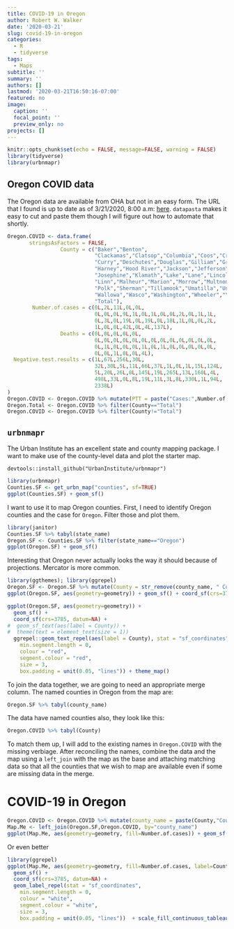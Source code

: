 ```yaml
---
title: COVID-19 in Oregon
author: Robert W. Walker
date: '2020-03-21'
slug: covid-19-in-oregon
categories:
  - R
  - tidyverse
tags:
  - Maps
subtitle: ''
summary: ''
authors: []
lastmod: '2020-03-21T16:50:16-07:00'
featured: no
image:
  caption: ''
  focal_point: ''
  preview_only: no
projects: []
---
```


```r
knitr::opts_chunk$set(echo = FALSE, message=FALSE, warning = FALSE)
library(tidyverse)
library(urbnmapr)
```

## Oregon COVID data

The Oregon data are available from OHA but not in an easy form.  The URL that I found is up to date as of 3/21/2020, 8:00 a.m: [here](https://govstatus.egov.com/OR-OHA-COVID-19).  `datapasta` makes it easy to cut and paste them though I will figure out how to automate that shortly.

```r
Oregon.COVID <- data.frame(
       stringsAsFactors = FALSE,
                 County = c("Baker","Benton",
                            "Clackamas","Clatsop","Columbia","Coos","Crook",
                            "Curry","Deschutes","Douglas","Gilliam","Grant",
                            "Harney","Hood River","Jackson","Jefferson",
                            "Josephine","Klamath","Lake","Lane","Lincoln",
                            "Linn","Malheur","Marion","Morrow","Multnomah",
                            "Polk","Sherman","Tillamook","Umatilla","Union",
                            "Wallowa","Wasco","Washington","Wheeler","Yamhill",
                            "Total"),
        Number.of.cases = c(0L,2L,11L,0L,0L,
                            0L,0L,0L,9L,1L,0L,1L,0L,0L,2L,0L,1L,1L,
                            0L,3L,0L,19L,0L,19L,0L,18L,1L,0L,0L,2L,
                            1L,0L,0L,42L,0L,4L,137L),
                 Deaths = c(0L,0L,0L,0L,0L,
                            0L,0L,0L,0L,0L,0L,0L,0L,0L,0L,0L,0L,0L,
                            0L,1L,0L,0L,0L,1L,0L,1L,0L,0L,0L,0L,0L,
                            0L,0L,1L,0L,0L,4L),
  Negative.test.results = c(1L,67L,256L,30L,
                            32L,30L,5L,11L,66L,37L,1L,0L,1L,15L,124L,
                            5L,20L,26L,0L,145L,19L,265L,13L,160L,4L,
                            498L,33L,0L,8L,19L,11L,3L,8L,330L,1L,94L,
                            2338L)
)
Oregon.COVID <- Oregon.COVID %>% mutate(PTT = paste("Cases:",Number.of.cases,"<br> Deaths:",Deaths,"<br>Negative Tests:",Negative.test.results, sep=""))
Oregon.Total <- Oregon.COVID %>% filter(County=="Total")
Oregon.COVID <- Oregon.COVID %>% filter(County!="Total")
```

## `urbnmapr`

The Urban Institute has an excellent state and county mapping package.  I want to make use of the county-level data and plot the starter map.

```
devtools::install_github("UrbanInstitute/urbnmapr")
```

```r
library(urbnmapr)
Counties.SF <- get_urbn_map("counties", sf=TRUE)
ggplot(Counties.SF) + geom_sf()
```


I want to use it to map Oregon counties.  First, I need to identify Oregon counties and the case for `Oregon`.  Filter those and plot them.

```r
library(janitor)
Counties.SF %>% tabyl(state_name)
Oregon.SF <- Counties.SF %>% filter(state_name=="Oregon")
ggplot(Oregon.SF) + geom_sf()
```

Interesting that Oregon never actually looks the way it should because of projections.  Mercator is more common.

```r
library(ggthemes); library(ggrepel)
Oregon.SF <- Oregon.SF %>% mutate(County = str_remove(county_name, " County"))
ggplot(Oregon.SF, aes(geometry=geometry)) + geom_sf() + coord_sf(crs=3785, datum=NA) + geom_sf_text(aes(label = County)) + theme(text = element_text(size = 1))
```

```r
ggplot(Oregon.SF, aes(geometry=geometry)) + 
  geom_sf() + 
  coord_sf(crs=3785, datum=NA) + 
#  geom_sf_text(aes(label = County)) + 
#  theme(text = element_text(size = 1))
  ggrepel::geom_text_repel(aes(label = County), stat = "sf_coordinates",
    min.segment.length = 0,
    colour = "red",
    segment.colour = "red",
    size = 3,
    box.padding = unit(0.05, "lines")) + theme_map()
```


To join the data together, we are going to need an appropriate merge column.  The named counties in Oregon from the map are:

```r
Oregon.SF %>% tabyl(county_name)
```

The data have named counties also, they look like this:

```r
Oregon.COVID %>% tabyl(County)
```

To match them up, I will add to the existing names in `Oregon.COVID` with the missing verbiage.  After reconciling the names, combine the data and the map using a `left_join` with the map as the base and attaching matching data so that all the counties that we wish to map are available even if some are missing data in the merge.

# COVID-19 in Oregon

```r
Oregon.COVID <- Oregon.COVID %>% mutate(county_name = paste(County,"County", sep=" "))
Map.Me <- left_join(Oregon.SF,Oregon.COVID, by="county_name")
ggplot(Map.Me, aes(geometry=geometry, fill=Number.of.cases)) + geom_sf() + coord_sf(crs=3785, datum=NA) + scale_fill_viridis_c() + theme_minimal() + labs(title="COVID-19 in Oregon")
```

Or even better

```r
library(ggrepel)
ggplot(Map.Me, aes(geometry=geometry, fill=Number.of.cases, label=County.x)) + 
  geom_sf() +
  coord_sf(crs=3785, datum=NA) + 
  geom_label_repel(stat = "sf_coordinates",
    min.segment.length = 0,
    colour = "white",
    segment.colour = "white",
    size = 3,
    box.padding = unit(0.05, "lines"))  + scale_fill_continuous_tableau("Red") + theme_minimal() + labs(title="COVID-19 in Oregon", x="", y="", caption="https://govstatus.egov.com/OR-OHA-COVID-19")
```

